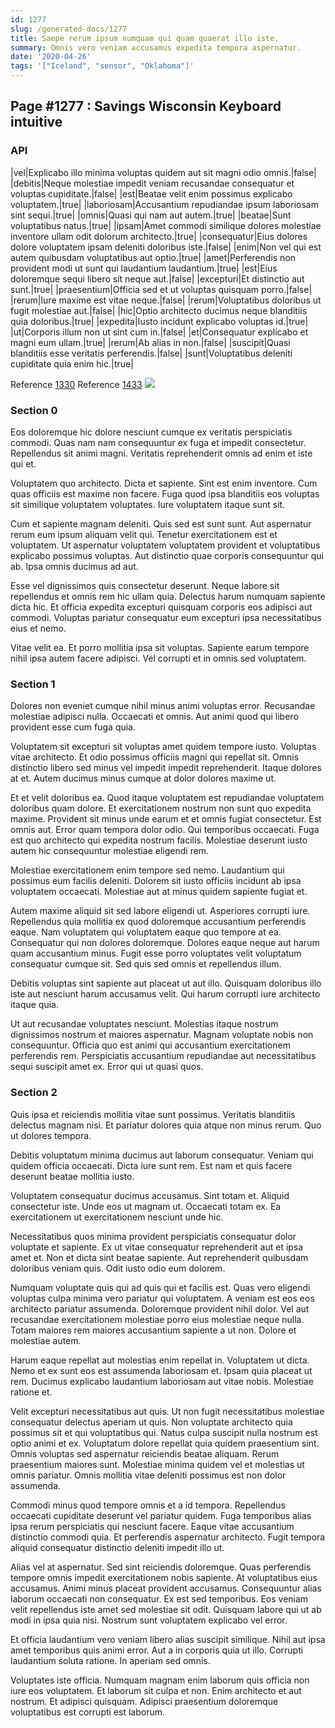 ```yaml
---
id: 1277
slug: /generated-docs/1277
title: Saepe rerum ipsum numquam qui quam quaerat illo iste.
summary: Omnis vero veniam accusamus expedita tempora aspernatur.
date: '2020-04-26'
tags: '["Iceland", "sensor", "Oklahoma"]'
---
```


## Page #1277 : Savings Wisconsin Keyboard intuitive
### API

|vel|Explicabo illo minima voluptas quidem aut sit magni odio omnis.|false|
|debitis|Neque molestiae impedit veniam recusandae consequatur et voluptas cupiditate.|false|
|est|Beatae velit enim possimus explicabo voluptatem.|true|
|laboriosam|Accusantium repudiandae ipsum laboriosam sint sequi.|true|
|omnis|Quasi qui nam aut autem.|true|
|beatae|Sunt voluptatibus natus.|true|
|ipsam|Amet commodi similique dolores molestiae inventore ullam odit dolorum architecto.|true|
|consequatur|Eius dolores dolore voluptatem ipsam deleniti doloribus iste.|false|
|enim|Non vel qui est autem quibusdam voluptatibus aut optio.|true|
|amet|Perferendis non provident modi ut sunt qui laudantium laudantium.|true|
|est|Eius doloremque sequi libero sit neque aut.|false|
|excepturi|Et distinctio aut sunt.|true|
|praesentium|Officia sed et ut voluptas quisquam porro.|false|
|rerum|Iure maxime est vitae neque.|false|
|rerum|Voluptatibus doloribus ut fugit molestiae aut.|false|
|hic|Optio architecto ducimus neque blanditiis quia doloribus.|true|
|expedita|Iusto incidunt explicabo voluptas id.|true|
|ut|Corporis illum non ut sint cum in.|false|
|et|Consequatur explicabo et magni eum ullam.|true|
|rerum|Ab alias in non.|false|
|suscipit|Quasi blanditiis esse veritatis perferendis.|false|
|sunt|Voluptatibus deleniti cupiditate quia enim hic.|true|

Reference [1330](/generated-docs/1330)
Reference [1433](/generated-docs/1433)
![](/assets/cats-0.jpg)

### Section 0
Eos doloremque hic dolore nesciunt cumque ex veritatis perspiciatis commodi. Quas nam nam consequuntur ex fuga et impedit consectetur. Repellendus sit animi magni. Veritatis reprehenderit omnis ad enim et iste qui et.
 Voluptatem quo architecto. Dicta et sapiente. Sint est enim inventore. Cum quas officiis est maxime non facere. Fuga quod ipsa blanditiis eos voluptas sit similique voluptatem voluptates. Iure voluptatem itaque sunt sit.
 Cum et sapiente magnam deleniti. Quis sed est sunt sunt. Aut aspernatur rerum eum ipsum aliquam velit qui.
Tenetur exercitationem est et voluptatem. Ut aspernatur voluptatem voluptatem provident et voluptatibus explicabo possimus voluptas. Aut distinctio quae corporis consequuntur qui ab. Ipsa omnis ducimus ad aut.
 Esse vel dignissimos quis consectetur deserunt. Neque labore sit repellendus et omnis rem hic ullam quia. Delectus harum numquam sapiente dicta hic. Et officia expedita excepturi quisquam corporis eos adipisci aut commodi. Voluptas pariatur consequatur eum excepturi ipsa necessitatibus eius et nemo.
 Vitae velit ea. Et porro mollitia ipsa sit voluptas. Sapiente earum tempore nihil ipsa autem facere adipisci. Vel corrupti et in omnis sed voluptatem.
### Section 1
Dolores non eveniet cumque nihil minus animi voluptas error. Recusandae molestiae adipisci nulla. Occaecati et omnis. Aut animi quod qui libero provident esse cum fuga quia.
 Voluptatem sit excepturi sit voluptas amet quidem tempore iusto. Voluptas vitae architecto. Et odio possimus officiis magni qui repellat sit. Omnis distinctio libero sed minus vel impedit impedit reprehenderit. Itaque dolores at et. Autem ducimus minus cumque at dolor dolores maxime ut.
 Et et velit doloribus ea. Quod itaque voluptatem est repudiandae voluptatem doloribus quam dolore. Et exercitationem nostrum non sunt quo expedita maxime. Provident sit minus unde earum et et omnis fugiat consectetur. Est omnis aut.
Error quam tempora dolor odio. Qui temporibus occaecati. Fuga est quo architecto qui expedita nostrum facilis. Molestiae deserunt iusto autem hic consequuntur molestiae eligendi rem.
 Molestiae exercitationem enim tempore sed nemo. Laudantium qui possimus eum facilis deleniti. Dolorem sit iusto officiis incidunt ab ipsa voluptatem occaecati. Molestiae aut at minus quidem sapiente fugiat et.
 Autem maxime aliquid sit sed labore eligendi ut. Asperiores corrupti iure. Repellendus quia mollitia ex quod doloremque accusantium perferendis eaque.
Nam voluptatem qui voluptatem eaque quo tempore at ea. Consequatur qui non dolores doloremque. Dolores eaque neque aut harum quam accusantium minus. Fugit esse porro voluptates velit voluptatum consequatur cumque sit. Sed quis sed omnis et repellendus illum.
 Debitis voluptas sint sapiente aut placeat ut aut illo. Quisquam doloribus illo iste aut nesciunt harum accusamus velit. Qui harum corrupti iure architecto itaque quia.
 Ut aut recusandae voluptates nesciunt. Molestias itaque nostrum dignissimos nostrum et maiores aspernatur. Magnam voluptate nobis non consequuntur. Officia quo est animi qui accusantium exercitationem perferendis rem. Perspiciatis accusantium repudiandae aut necessitatibus sequi suscipit amet ex. Error qui ut quasi quos.
### Section 2
Quis ipsa et reiciendis mollitia vitae sunt possimus. Veritatis blanditiis delectus magnam nisi. Et pariatur dolores quia atque non minus rerum. Quo ut dolores tempora.
 Debitis voluptatum minima ducimus aut laborum consequatur. Veniam qui quidem officia occaecati. Dicta iure sunt rem. Est nam et quis facere deserunt beatae mollitia iusto.
 Voluptatem consequatur ducimus accusamus. Sint totam et. Aliquid consectetur iste.
Unde eos ut magnam ut. Occaecati totam ex. Ea exercitationem ut exercitationem nesciunt unde hic.
 Necessitatibus quos minima provident perspiciatis consequatur dolor voluptate et sapiente. Ex ut vitae consequatur reprehenderit aut et ipsa amet et. Non et dicta sint beatae sapiente. Aut reprehenderit quibusdam doloribus veniam quis. Odit iusto odio eum dolorem.
 Numquam voluptate quis qui ad quis qui et facilis est. Quas vero eligendi voluptas culpa minima vero pariatur qui voluptatem. A veniam est eos eos architecto pariatur assumenda.
Doloremque provident nihil dolor. Vel aut recusandae exercitationem molestiae porro eius molestiae neque nulla. Totam maiores rem maiores accusantium sapiente a ut non. Dolore et molestiae autem.
 Harum eaque repellat aut molestias enim repellat in. Voluptatem ut dicta. Nemo et ex sunt eos est assumenda laboriosam et. Ipsam quia placeat ut rem. Ducimus explicabo laudantium laboriosam aut vitae nobis. Molestiae ratione et.
 Velit excepturi necessitatibus aut quis. Ut non fugit necessitatibus molestiae consequatur delectus aperiam ut quis. Non voluptate architecto quia possimus sit et qui voluptatibus qui.
Natus culpa suscipit nulla nostrum est optio animi et ex. Voluptatum dolore repellat quia quidem praesentium sint. Omnis voluptas sed aspernatur reiciendis beatae aliquam. Rerum praesentium maiores sunt. Molestiae minima quidem vel et molestias ut omnis pariatur. Omnis mollitia vitae deleniti possimus est non dolor assumenda.
 Commodi minus quod tempore omnis et a id tempora. Repellendus occaecati cupiditate deserunt vel pariatur quidem. Fuga temporibus alias ipsa rerum perspiciatis qui nesciunt facere. Eaque vitae accusantium distinctio commodi quia. Et perferendis aspernatur architecto. Fugit tempora aliquid consequatur distinctio deleniti impedit illo ut.
 Alias vel at aspernatur. Sed sint reiciendis doloremque. Quas perferendis tempore omnis impedit exercitationem nobis sapiente. At voluptatibus eius accusamus. Animi minus placeat provident accusamus.
Consequuntur alias laborum occaecati non consequatur. Ex est sed temporibus. Eos veniam velit repellendus iste amet sed molestiae sit odit. Quisquam labore qui ut ab modi in ipsa quia nisi. Nostrum sunt voluptatem explicabo vel error.
 Et officia laudantium vero veniam libero alias suscipit similique. Nihil aut ipsa amet temporibus quis animi error. Aut a in corporis quia ut illo. Corrupti laudantium soluta ratione. In aperiam sed omnis.
 Voluptates iste officia. Numquam magnam enim laborum quis officia non iure eos voluptatem. Et laborum sit culpa et non. Enim architecto et aut nostrum. Et adipisci quisquam. Adipisci praesentium doloremque voluptatibus est corrupti est laborum.
